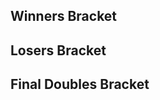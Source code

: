 {{DISPLAYTITLE:Mayhem September 2015: Doubles Bracket}}{{SetGame|melee}}
{{tabs static
|name1=Overview
|link1=Mayhem/2015/September
|name2=Singles Bracket
|link2=Mayhem/2015/September/Singles Bracket
|name3=Doubles Bracket
|link3=Mayhem/2015/September/Doubles Bracket
|This=3
}}
==Winners Bracket==
{{32DEDoublesWBracketA
|r1m1t1p1=MacD |r1m1t1p1flag=us
|r1m1t1p2=Lucky |r1m1t1p2flag=us |r1m1t1score=W
|r1m1t2p1=Bye |r1m1t2p1flag=
|r1m1t2p2=Bye |r1m1t2p2flag= |r1m1t2score=-
|r1m1win=1

|r1m2t1p1=NUT |r1m2t1p1flag=us
|r1m2t1p2=Vavez |r1m2t1p2flag=us |r1m2t1score={{win}}
|r1m2t2p1=GerryOG |r1m2t2p1flag=us
|r1m2t2p2=Kimmy |r1m2t2p2flag=us |r1m2t2score=
|r1m2win=1

|r1m3t1p1=ConnoReno |r1m3t1p1flag=us
|r1m3t1p2=L33thal |r1m3t1p2flag=us |r1m3t1score=W
|r1m3t2p1=Bye |r1m3t2p1flag=
|r1m3t2p2=Bye |r1m3t2p2flag= |r1m3t2score=-
|r1m3win=1

|r1m4t1p1=Nonsense |r1m4t1p1flag=us
|r1m4t1p2=eroc |r1m4t1p2flag=us |r1m4t1score=W
|r1m4t2p1=Bye |r1m4t2p1flag=
|r1m4t2p2=Bye |r1m4t2p2flag= |r1m4t2score=-
|r1m4win=1

|r1m5t1p1=Rudolph |r1m5t1p1flag=japan
|r1m5t1p2=Squid |r1m5t1p2flag=us |r1m5t1score=W
|r1m5t2p1=Bye |r1m5t2p1flag=
|r1m5t2p2=Bye |r1m5t2p2flag= |r1m5t2score=-
|r1m5win=1

|r1m6t1p1=Eat It |r1m6t1p1flag=us
|r1m6t1p2=gurglehusk |r1m6t1p2flag=us |r1m6t1score=
|r1m6t2p1=Adirky |r1m6t2p1flag=us
|r1m6t2p2=Raaz |r1m6t2p2flag=us |r1m6t2score={{win}}
|r1m6win=2

|r1m7t1p1=nasa |r1m7t1p1flag=us
|r1m7t1p2=Smish |r1m7t1p2flag=us |r1m7t1score=W
|r1m7t2p1=Bye |r1m7t2p1flag=
|r1m7t2p2=Bye |r1m7t2p2flag= |r1m7t2score=-
|r1m7win=1

|r1m8t1p1=KoRn3d |r1m8t1p1flag=us
|r1m8t1p2=Shmid |r1m8t1p2flag=us |r1m8t1score={{win}}
|r1m8t2p1=$7 Chips |r1m8t2p1flag=us
|r1m8t2p2=JiMi |r1m8t2p2flag=us |r1m8t2score=
|r1m8win=1

|r1m9t1p1=MikeHaze |r1m9t1p1flag=us
|r1m9t1p2=Abate |r1m9t1p2flag=us |r1m9t1score=W
|r1m9t2p1=Bye |r1m9t2p1flag=
|r1m9t2p2=Bye |r1m9t2p2flag= |r1m9t2score=-
|r1m9win=1

|r1m10t1p1=Blanking |r1m10t1p1flag=us
|r1m10t1p2=Floral |r1m10t1p2flag=us |r1m10t1score=
|r1m10t2p1=Chrome |r1m10t2p1flag=us
|r1m10t2p2=Breezy |r1m10t2p2flag=us |r1m10t2score={{win}}
|r1m10win=2

|r1m11t1p1=LuigiKid |r1m11t1p1flag=us
|r1m11t1p2=Mchi |r1m11t1p2flag=us |r1m11t1score=W
|r1m11t2p1=Bye |r1m11t2p1flag=
|r1m11t2p2=Bye |r1m11t2p2flag= |r1m11t2score=-
|r1m11win=1

|r1m12t1p1=Cow |r1m12t1p1flag=us
|r1m12t1p2=MaDMAn |r1m12t1p2flag=us |r1m12t1score=W
|r1m12t2p1=Bye |r1m12t2p1flag=
|r1m12t2p2=Bye |r1m12t2p2flag= |r1m12t2score=-
|r1m12win=1

|r1m13t1p1=Jace |r1m13t1p1flag=us
|r1m13t1p2=CDK |r1m13t1p2flag=us |r1m13t1score=W
|r1m13t2p1=Bye |r1m13t2p1flag=
|r1m13t2p2=Bye |r1m13t2p2flag= |r1m13t2score=-
|r1m13win=1

|r1m14t1p1=Crono |r1m14t1p1flag=us
|r1m14t1p2=Tedikiller |r1m14t1p2flag=us |r1m14t1score=
|r1m14t2p1=RobDawg |r1m14t2p1flag=us
|r1m14t2p2=OP |r1m14t2p2flag=us |r1m14t2score={{win}}
|r1m14win=2

|r1m15t1p1=Kokiri Soldier |r1m15t1p1flag=us
|r1m15t1p2=Merck The Jerk |r1m15t1p2flag=us |r1m15t1score=W
|r1m15t2p1=Bye |r1m15t2p1flag=
|r1m15t2p2=Bye |r1m15t2p2flag= |r1m15t2score=-
|r1m15win=1

|r1m16t1p1=Spenny |r1m16t1p1flag=us
|r1m16t1p2=dagobah |r1m16t1p2flag=us |r1m16t1score=
|r1m16t2p1=Epic |r1m16t2p1flag=us
|r1m16t2p2=ACT1VE |r1m16t2p2flag=us |r1m16t2score={{win}}
|r1m16win=2

|r2m1t1p1=MacD |r2m1t1p1flag=us
|r2m1t1p2=Lucky |r2m1t1p2flag=us |r2m1t1score={{win}}
|r2m1t2p1=NUT |r2m1t2p1flag=us
|r2m1t2p2=Vavez |r2m1t2p2flag=us |r2m1t2score=
|r2m1win=1

|r2m2t1p1=ConnoReno |r2m2t1p1flag=us
|r2m2t1p2=L33thal |r2m2t1p2flag=us |r2m2t1score=
|r2m2t2p1=Nonsense |r2m2t2p1flag=us
|r2m2t2p2=eroc |r2m2t2p2flag=us |r2m2t2score={{win}}
|r2m2win=2

|r2m3t1p1=Rudolph |r2m3t1p1flag=japan
|r2m3t1p2=Squid |r2m3t1p2flag=us |r2m3t1score={{win}}
|r2m3t2p1=Adirky |r2m3t2p1flag=us
|r2m3t2p2=Raaz |r2m3t2p2flag=us |r2m3t2score=
|r2m3win=1

|r2m4t1p1=nasa |r2m4t1p1flag=us
|r2m4t1p2=Smish |r2m4t1p2flag=us |r2m4t1score={{win}}
|r2m4t2p1=KoRn3d |r2m4t2p1flag=us
|r2m4t2p2=Shmid |r2m4t2p2flag=us |r2m4t2score=
|r2m4win=1

|r2m5t1p1=MikeHaze |r2m5t1p1flag=us
|r2m5t1p2=Abate |r2m5t1p2flag=us |r2m5t1score={{win}}
|r2m5t2p1=Chrome |r2m5t2p1flag=us
|r2m5t2p2=Breezy |r2m5t2p2flag=us |r2m5t2score=
|r2m5win=1

|r2m6t1p1=LuigiKid |r2m6t1p1flag=us
|r2m6t1p2=Mchi |r2m6t1p2flag=us |r2m6t1score={{win}}
|r2m6t2p1=Cow |r2m6t2p1flag=us
|r2m6t2p2=MaDMAn |r2m6t2p2flag=us |r2m6t2score=
|r2m6win=1

|r2m7t1p1=Jace |r2m7t1p1flag=us
|r2m7t1p2=CDK |r2m7t1p2flag=us |r2m7t1score={{win}}
|r2m7t2p1=RobDawg |r2m7t2p1flag=us
|r2m7t2p2=OP |r2m7t2p2flag=us |r2m7t2score=
|r2m7win=1

|r2m8t1p1=Kokiri Soldier |r2m8t1p1flag=us
|r2m8t1p2=Merck The Jerk |r2m8t1p2flag=us |r2m8t1score=DQ
|r2m8t2p1=Epic |r2m8t2p1flag=us
|r2m8t2p2=ACT1VE |r2m8t2p2flag=us |r2m8t2score=
|r2m8win=2

|r3m1t1p1=MacD |r3m1t1p1flag=us
|r3m1t1p2=Lucky |r3m1t1p2flag=us |r3m1t1score={{win}}
|r3m1t2p1=Nonsense |r3m1t2p1flag=us
|r3m1t2p2=eroc |r3m1t2p2flag=us |r3m1t2score=
|r3m1win=1

|r3m2t1p1=Rudolph |r3m2t1p1flag=japan
|r3m2t1p2=Squid |r3m2t1p2flag=us |r3m2t1score={{win}}
|r3m2t2p1=nasa |r3m2t2p1flag=us
|r3m2t2p2=Smish |r3m2t2p2flag=us |r3m2t2score=
|r3m2win=1

|r3m3t1p1=MikeHaze |r3m3t1p1flag=us
|r3m3t1p2=Abate |r3m3t1p2flag=us |r3m3t1score={{win}}
|r3m3t2p1=LuigiKid |r3m3t2p1flag=us
|r3m3t2p2=Mchi |r3m3t2p2flag=us |r3m3t2score=
|r3m3win=1

|r3m4t1p1=Jace |r3m4t1p1flag=us
|r3m4t1p2=CDK |r3m4t1p2flag=us |r3m4t1score={{win}}
|r3m4t2p1=Epic |r3m4t2p1flag=us
|r3m4t2p2=ACT1VE |r3m4t2p2flag=us |r3m4t2score=
|r3m4win=1

|r4m1t1p1=MacD |r4m1t1p1flag=us
|r4m1t1p2=Lucky |r4m1t1p2flag=us |r4m1t1score=3
|r4m1t2p1=Rudolph |r4m1t2p1flag=japan
|r4m1t2p2=Squid |r4m1t2p2flag=us |r4m1t2score=1
|r4m1win=1
|r4m1t1p1char1= |r4m1t1p1stock1=0 |r4m1t1p2char1= |r4m1t1p2stock1=
|r4m1t2p1char1= |r4m1t2p1stock1= |r4m1t2p2char1= |r4m1t2p2stock1= |r4m1stage1= |r4m1win1=1
|r4m1t1p1char2= |r4m1t1p1stock2= |r4m1t1p2char2= |r4m1t1p2stock2=
|r4m1t2p1char2= |r4m1t2p1stock2=0 |r4m1t2p2char2= |r4m1t2p2stock2= |r4m1stage2= |r4m1win2=2
|r4m1t1p1char3= |r4m1t1p1stock3=0 |r4m1t1p2char3= |r4m1t1p2stock3=
|r4m1t2p1char3= |r4m1t2p1stock3= |r4m1t2p2char3= |r4m1t2p2stock3= |r4m1stage3= |r4m1win3=1
|r4m1t1p1char4= |r4m1t1p1stock4=0 |r4m1t1p2char4= |r4m1t1p2stock4=
|r4m1t2p1char4= |r4m1t2p1stock4= |r4m1t2p2char4= |r4m1t2p2stock4= |r4m1stage4= |r4m1win4=1

|r4m2t1p1=MikeHaze |r4m2t1p1flag=us
|r4m2t1p2=Abate |r4m2t1p2flag=us |r4m2t1score=3
|r4m2t2p1=Jace |r4m2t2p1flag=us
|r4m2t2p2=CDK |r4m2t2p2flag=us |r4m2t2score=0
|r4m2win=1
|r4m2t1p1char1= |r4m2t1p1stock1=0 |r4m2t1p2char1= |r4m2t1p2stock1=
|r4m2t2p1char1= |r4m2t2p1stock1= |r4m2t2p2char1= |r4m2t2p2stock1= |r4m2stage1= |r4m2win1=1
|r4m2t1p1char2= |r4m2t1p1stock2=0 |r4m2t1p2char2= |r4m2t1p2stock2=
|r4m2t2p1char2= |r4m2t2p1stock2= |r4m2t2p2char2= |r4m2t2p2stock2= |r4m2stage2= |r4m2win2=1
|r4m2t1p1char3= |r4m2t1p1stock3=0 |r4m2t1p2char3= |r4m2t1p2stock3=
|r4m2t2p1char3= |r4m2t2p1stock3= |r4m2t2p2char3= |r4m2t2p2stock3= |r4m2stage3= |r4m2win3=1
}}

==Losers Bracket==
{{32DEDoublesLBracketA
|l1m1t1p1=Bye |l1m1t1p1flag=
|l1m1t1p2=Bye |l1m1t1p2flag= |l1m1t1score=-
|l1m1t2p1=GerryOG |l1m1t2p1flag=us
|l1m1t2p2=Kimmy |l1m1t2p2flag=us |l1m1t2score=W
|l1m1win=2

|l1m2t1p1=Bye |l1m2t1p1flag=
|l1m2t1p2=Bye |l1m2t1p2flag= |l1m2t1score=
|l1m2t2p1=Bye |l1m2t2p1flag=
|l1m2t2p2=Bye |l1m2t2p2flag= |l1m2t2score=
|l1m2win=

|l1m3t1p1=Bye |l1m3t1p1flag=
|l1m3t1p2=Bye |l1m3t1p2flag= |l1m3t1score=-
|l1m3t2p1=Eat It |l1m3t2p1flag=us
|l1m3t2p2=gurglehusk |l1m3t2p2flag=us |l1m3t2score=W
|l1m3win=2

|l1m4t1p1=Bye |l1m4t1p1flag=
|l1m4t1p2=Bye |l1m4t1p2flag= |l1m4t1score=-
|l1m4t2p1=$7 Chips |l1m4t2p1flag=us
|l1m4t2p2=JiMi |l1m4t2p2flag=us |l1m4t2score=W
|l1m4win=2

|l1m5t1p1=Bye |l1m5t1p1flag=
|l1m5t1p2=Bye |l1m5t1p2flag= |l1m5t1score=-
|l1m5t2p1=Blanking |l1m5t2p1flag=us
|l1m5t2p2=Floral |l1m5t2p2flag=us |l1m5t2score=W
|l1m5win=2

|l1m6t1p1=Bye |l1m6t1p1flag=
|l1m6t1p2=Bye |l1m6t1p2flag= |l1m6t1score=
|l1m6t2p1=Bye |l1m6t2p1flag=
|l1m6t2p2=Bye |l1m6t2p2flag= |l1m6t2score=
|l1m6win=

|l1m7t1p1=Bye |l1m7t1p1flag=
|l1m7t1p2=Bye |l1m7t1p2flag= |l1m7t1score=-
|l1m7t2p1=Crono |l1m7t2p1flag=us
|l1m7t2p2=Tedikiller |l1m7t2p2flag=us |l1m7t2score=W
|l1m7win=2

|l1m8t1p1=Bye |l1m8t1p1flag=
|l1m8t1p2=Bye |l1m8t1p2flag= |l1m8t1score=-
|l1m8t2p1=Spenny |l1m8t2p1flag=us
|l1m8t2p2=dagobah |l1m8t2p2flag=us |l1m8t2score=W
|l1m8win=2

|l2m1t1p1=Kokiri Soldier |l2m1t1p1flag=us
|l2m1t1p2=Merck The Jerk |l2m1t1p2flag=us |l2m1t1score=DQ
|l2m1t2p1=GerryOG |l2m1t2p1flag=us
|l2m1t2p2=Kimmy |l2m1t2p2flag=us |l2m1t2score={{win}}
|l2m1win=2

|l2m2t1p1=RobDawg |l2m2t1p1flag=us
|l2m2t1p2=OP |l2m2t1p2flag=us |l2m2t1score=W
|l2m2t2p1=Bye |l2m2t2p1flag=
|l2m2t2p2=Bye |l2m2t2p2flag= |l2m2t2score=-
|l2m2win=1

|l2m3t1p1=Cow |l2m3t1p1flag=us
|l2m3t1p2=MaDMAn |l2m3t1p2flag=us |l2m3t1score={{win}}
|l2m3t2p1=Eat It |l2m3t2p1flag=us
|l2m3t2p2=gurglehusk |l2m3t2p2flag=us |l2m3t2score=
|l2m3win=1

|l2m4t1p1=Chrome |l2m4t1p1flag=us
|l2m4t1p2=Breezy |l2m4t1p2flag=us |l2m4t1score={{win}}
|l2m4t2p1=$7 Chips |l2m4t2p1flag=us
|l2m4t2p2=JiMi |l2m4t2p2flag=us |l2m4t2score=
|l2m4win=1

|l2m5t1p1=KoRn3d |l2m5t1p1flag=us
|l2m5t1p2=Shmid |l2m5t1p2flag=us |l2m5t1score=
|l2m5t2p1=Blanking |l2m5t2p1flag=us
|l2m5t2p2=Floral |l2m5t2p2flag=us |l2m5t2score={{win}}
|l2m5win=2

|l2m6t1p1=Adirky |l2m6t1p1flag=us
|l2m6t1p2=Raaz |l2m6t1p2flag=us |l2m6t1score=W
|l2m6t2p1=Bye |l2m6t2p1flag=
|l2m6t2p2=Bye |l2m6t2p2flag= |l2m6t2score=-
|l2m6win=1

|l2m7t1p1=ConnoReno |l2m7t1p1flag=us
|l2m7t1p2=L33thal |l2m7t1p2flag=us |l2m7t1score={{win}}
|l2m7t2p1=Crono |l2m7t2p1flag=us
|l2m7t2p2=Tedikiller |l2m7t2p2flag=us |l2m7t2score=
|l2m7win=1

|l2m8t1p1=NUT |l2m8t1p1flag=us
|l2m8t1p2=Vavez |l2m8t1p2flag=us |l2m8t1score={{win}}
|l2m8t2p1=Spenny |l2m8t2p1flag=us
|l2m8t2p2=dagobah |l2m8t2p2flag=us |l2m8t2score=
|l2m8win=1

|l3m1t1p1=GerryOG |l3m1t1p1flag=us
|l3m1t1p2=Kimmy |l3m1t1p2flag=us |l3m1t1score={{win}}
|l3m1t2p1=RobDawg |l3m1t2p1flag=us
|l3m1t2p2=OP |l3m1t2p2flag=us |l3m1t2score=
|l3m1win=1

|l3m2t1p1=Cow |l3m2t1p1flag=us
|l3m2t1p2=MaDMAn |l3m2t1p2flag=us |l3m2t1score=
|l3m2t2p1=Chrome |l3m2t2p1flag=us
|l3m2t2p2=Breezy |l3m2t2p2flag=us |l3m2t2score={{win}}
|l3m2win=2

|l3m3t1p1=Blanking |l3m3t1p1flag=us
|l3m3t1p2=Floral |l3m3t1p2flag=us |l3m3t1score=
|l3m3t2p1=Adirky |l3m3t2p1flag=us
|l3m3t2p2=Raaz |l3m3t2p2flag=us |l3m3t2score={{win}}
|l3m3win=2

|l3m4t1p1=ConnoReno |l3m4t1p1flag=us
|l3m4t1p2=L33thal |l3m4t1p2flag=us |l3m4t1score=
|l3m4t2p1=NUT |l3m4t2p1flag=us
|l3m4t2p2=Vavez |l3m4t2p2flag=us |l3m4t2score={{win}}
|l3m4win=2

|l4m1t1p1=nasa |l4m1t1p1flag=us
|l4m1t1p2=Smish |l4m1t1p2flag=us |l4m1t1score={{win}}
|l4m1t2p1=GerryOG |l4m1t2p1flag=us
|l4m1t2p2=Kimmy |l4m1t2p2flag=us |l4m1t2score=
|l4m1win=1

|l4m2t1p1=Nonsense |l4m2t1p1flag=us
|l4m2t1p2=eroc |l4m2t1p2flag=us |l4m2t1score={{win}}
|l4m2t2p1=Chrome |l4m2t2p1flag=us
|l4m2t2p2=Breezy |l4m2t2p2flag=us |l4m2t2score=
|l4m2win=1

|l4m3t1p1=Epic |l4m3t1p1flag=us
|l4m3t1p2=ACT1VE |l4m3t1p2flag=us |l4m3t1score=
|l4m3t2p1=Adirky |l4m3t2p1flag=us
|l4m3t2p2=Raaz |l4m3t2p2flag=us |l4m3t2score={{win}}
|l4m3win=2

|l4m4t1p1=LuigiKid |l4m4t1p1flag=us
|l4m4t1p2=Mchi |l4m4t1p2flag=us |l4m4t1score={{win}}
|l4m4t2p1=NUT |l4m4t2p1flag=us
|l4m4t2p2=Vavez |l4m4t2p2flag=us |l4m4t2score=
|l4m4win=1

|l5m1t1p1=nasa |l5m1t1p1flag=us
|l5m1t1p2=Smish |l5m1t1p2flag=us |l5m1t1score={{win}}
|l5m1t2p1=Nonsense |l5m1t2p1flag=us
|l5m1t2p2=eroc |l5m1t2p2flag=us |l5m1t2score=
|l5m1win=1

|l5m2t1p1=Adirky |l5m2t1p1flag=us
|l5m2t1p2=Raaz |l5m2t1p2flag=us |l5m2t1score=
|l5m2t2p1=LuigiKid |l5m2t2p1flag=us
|l5m2t2p2=Mchi |l5m2t2p2flag=us |l5m2t2score={{win}}
|l5m2win=2

|l6m1t1p1=Jace |l6m1t1p1flag=us
|l6m1t1p2=CDK |l6m1t1p2flag=us |l6m1t1score={{win}}
|l6m1t2p1=nasa |l6m1t2p1flag=us
|l6m1t2p2=Smish |l6m1t2p2flag=us |l6m1t2score=
|l6m1win=1

|l6m2t1p1=Rudolph |l6m2t1p1flag=japan
|l6m2t1p2=Squid |l6m2t1p2flag=us |l6m2t1score={{win}}
|l6m2t2p1=LuigiKid |l6m2t2p1flag=us
|l6m2t2p2=Mchi |l6m2t2p2flag=us |l6m2t2score=
|l6m2win=1
}}
<onlyinclude>
==Final Doubles Bracket==
{{DEFinalDoublesBracket
|r1m1t1p1=MacD |r1m1t1p1flag=us
|r1m1t1p2=Lucky |r1m1t1p2flag=us |r1m1t1score={{win}}
|r1m1t2p1=MikeHaze |r1m1t2p1flag=us
|r1m1t2p2=Abate |r1m1t2p2flag=us |r1m1t2score=
|r1m1win=1

|l1m1t1p1=Jace |l1m1t1p1flag=us
|l1m1t1p2=CDK |l1m1t1p2flag=us |l1m1t1score={{win}}
|l1m1t2p1=Rudolph |l1m1t2p1flag=japan
|l1m1t2p2=Squid |l1m1t2p2flag=us |l1m1t2score=
|l1m1win=1

|r2m1t1p1=MikeHaze |r2m1t1p1flag=us
|r2m1t1p2=Abate |r2m1t1p2flag=us |r2m1t1score=3
|r2m1t2p1=Jace |r2m1t2p1flag=us
|r2m1t2p2=CDK |r2m1t2p2flag=us |r2m1t2score=1
|r2m1win=1
|r2m1t1p1char1= |r2m1t1p1stock1=0 |r2m1t1p2char1= |r2m1t1p2stock1=
|r2m1t2p1char1= |r2m1t2p1stock1= |r2m1t2p2char1= |r2m1t2p2stock1= |r2m1stage1= |r2m1win1=1
|r2m1t1p1char2= |r2m1t1p1stock2=0 |r2m1t1p2char2= |r2m1t1p2stock2=
|r2m1t2p1char2= |r2m1t2p1stock2= |r2m1t2p2char2= |r2m1t2p2stock2= |r2m1stage2= |r2m1win2=1
|r2m1t1p1char3= |r2m1t1p1stock3= |r2m1t1p2char3= |r2m1t1p2stock3=
|r2m1t2p1char3= |r2m1t2p1stock3=0 |r2m1t2p2char3= |r2m1t2p2stock3= |r2m1stage3= |r2m1win3=2
|r2m1t1p1char4= |r2m1t1p1stock4=0 |r2m1t1p2char4= |r2m1t1p2stock4=
|r2m1t2p1char4= |r2m1t2p1stock4= |r2m1t2p2char4= |r2m1t2p2stock4= |r2m1stage4= |r2m1win4=1

|r3m1t1p1=MacD |r3m1t1p1flag=us
|r3m1t1p2=Lucky |r3m1t1p2flag=us |r3m1t1score=3
|r3m1t2p1=MikeHaze |r3m1t2p1flag=us
|r3m1t2p2=Abate |r3m1t2p2flag=us |r3m1t2score=1
|r3m1win=1
|r3m1t1p1char1= |r3m1t1p1stock1=0 |r3m1t1p2char1= |r3m1t1p2stock1=
|r3m1t2p1char1= |r3m1t2p1stock1= |r3m1t2p2char1= |r3m1t2p2stock1= |r3m1stage1= |r3m1win1=1
|r3m1t1p1char2= |r3m1t1p1stock2= |r3m1t1p2char2= |r3m1t1p2stock2=
|r3m1t2p1char2= |r3m1t2p1stock2=0 |r3m1t2p2char2= |r3m1t2p2stock2= |r3m1stage2= |r3m1win2=2
|r3m1t1p1char3= |r3m1t1p1stock3=0 |r3m1t1p2char3= |r3m1t1p2stock3=
|r3m1t2p1char3= |r3m1t2p1stock3= |r3m1t2p2char3= |r3m1t2p2stock3= |r3m1stage3= |r3m1win3=1
|r3m1t1p1char4= |r3m1t1p1stock4=0 |r3m1t1p2char4= |r3m1t1p2stock4=
|r3m1t2p1char4= |r3m1t2p1stock4= |r3m1t2p2char4= |r3m1t2p2stock4= |r3m1stage4= |r3m1win4=1
}}
</onlyinclude>
